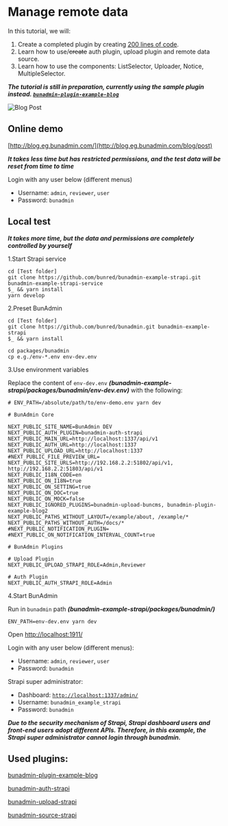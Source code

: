 # Manage remote data
In this tutorial, we will:

1. Create a completed plugin by creating [200 lines of code](https://github.com/bunred/bunadmin/tree/master/plugins/bunadmin-plugin-example-blog/post).
2. Learn how to use/~~create~~ auth plugin, upload plugin and remote data source.
4. Learn how to use the components: ListSelector, Uploader, Notice, MultipleSelector.

***The tutorial is still in preparation, currently using the sample plugin instead. [`bunadmin-plugin-example-blog`](https://github.com/bunred/bunadmin/tree/master/plugins/bunadmin-plugin-example-blog)***

![Blog Post](https://gblobscdn.gitbook.com/assets%2F-M1ZbjnBaWO_NJOdj8_A%2F-MHlKrSo5A7uYDJDV45k%2F-MHlKxF4-lohTzN3gsiA%2Fblog-post-strapi.png)

## Online demo
[http://blog.eg.bunadmin.com/](http://blog.eg.bunadmin.com/blog/post)

***It takes less time but has restricted permissions, and the test data will be reset from time to time***

Login with any user below (different menus)
- Username: `admin`, `reviewer`, `user`
- Password: `bunadmin`

## Local test
***It takes more time, but the data and permissions are completely controlled by yourself***

1.Start Strapi service
``` shell
cd [Test folder]
git clone https://github.com/bunred/bunadmin-example-strapi.git bunadmin-example-strapi-service
$_ && yarn install
yarn develop
```

2.Preset BunAdmin
``` shell
cd [Test folder]
git clone https://github.com/bunred/bunadmin.git bunadmin-example-strapi
$_ && yarn install

cd packages/bunadmin
cp e.g./env-*.env env-dev.env
```

3.Use environment variables

Replace the content of `env-dev.env` ***(bunadmin-example-strapi/packages/bunadmin/env-dev.env)*** with the following:
``` shell
# ENV_PATH=/absolute/path/to/env-demo.env yarn dev

# BunAdmin Core

NEXT_PUBLIC_SITE_NAME=BunAdmin DEV
NEXT_PUBLIC_AUTH_PLUGIN=bunadmin-auth-strapi
NEXT_PUBLIC_MAIN_URL=http://localhost:1337/api/v1
NEXT_PUBLIC_AUTH_URL=http://localhost:1337
NEXT_PUBLIC_UPLOAD_URL=http://localhost:1337
#NEXT_PUBLIC_FILE_PREVIEW_URL=
NEXT_PUBLIC_SITE_URLS=http://192.168.2.2:51802/api/v1, http://192.168.2.2:51803/api/v1
NEXT_PUBLIC_I18N_CODE=en
NEXT_PUBLIC_ON_I18N=true
NEXT_PUBLIC_ON_SETTING=true
NEXT_PUBLIC_ON_DOC=true
NEXT_PUBLIC_ON_MOCK=false
NEXT_PUBLIC_IGNORED_PLUGINS=bunadmin-upload-buncms, bunadmin-plugin-example-blog2
NEXT_PUBLIC_PATHS_WITHOUT_LAYOUT=/example/about, /example/*
NEXT_PUBLIC_PATHS_WITHOUT_AUTH=/docs/*
#NEXT_PUBLIC_NOTIFICATION_PLUGIN=
#NEXT_PUBLIC_ON_NOTIFICATION_INTERVAL_COUNT=true

# BunAdmin Plugins

# Upload Plugin
NEXT_PUBLIC_UPLOAD_STRAPI_ROLE=Admin,Reviewer

# Auth Plugin
NEXT_PUBLIC_AUTH_STRAPI_ROLE=Admin

```

4.Start BunAdmin

Run in `bunadmin` path ***(bunadmin-example-strapi/packages/bunadmin/)***
```shell script
ENV_PATH=env-dev.env yarn dev
```

Open [http://localhost:1911/](http://localhost:1911/)

Login with any user below (different menus):
- Username: `admin`, `reviewer`, `user`
- Password: `bunadmin`

Strapi super administrator:
- Dashboard: [`http://localhost:1337/admin/`](http://localhost:1337/admin/)
- Username: `bunadmin_example_strapi`
- Password: `bunadmin`

***Due to the security mechanism of Strapi, Strapi dashboard users and front-end users adopt different APIs. Therefore, in this example, the Strapi super administrator cannot login through bunadmin.***

## Used plugins:

[bunadmin-plugin-example-blog](https://github.com/bunred/bunadmin/tree/master/plugins/bunadmin-plugin-example-blog)

[bunadmin-auth-strapi](https://github.com/bunred/bunadmin/tree/master/plugins/bunadmin-auth-strapi)

[bunadmin-upload-strapi](https://github.com/bunred/bunadmin/tree/master/plugins/bunadmin-upload-strapi)

[bunadmin-source-strapi](https://github.com/bunred/bunadmin/tree/master/packages/bunadmin-source-strapi)

